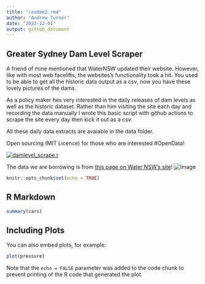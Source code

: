 ```yaml
---
title: "readme2.rmd"
author: "Andrew Turner"
date: "2023-12-01"
output: github_document
---
```


## Greater Sydney Dam Level Scraper
A friend of mine mentioned that WaterNSW updated their website.
However, like with most web facelifts, the websites's functionality took a hit.
You used to be able to get all the historic data output as a csv, now you have these lovely pictures of the dams.

As a policy maker hes very interested in the daily releases of dam levels as well as the historic dataset.
Rather than him visiting the site each day and recording the data manually I wrote this basic script with github actions to scrape the site every day then kick it out as a csv.

All these daily data extracts are avaiable in the data folder.

Open sourcing (MIT Licence) for those who are interested #OpenData!

[![damlevel_scrape.r](https://github.com/snazzyandy/Modelling-and-EDA/actions/workflows/greatersydscraper.yml/badge.svg)](https://github.com/snazzyandy/Modelling-and-EDA/actions/workflows/greatersydscraper.yml)

The data we are borrowing is from [this page on Water NSW's site](https://www.waternsw.com.au/nsw-dams/nsw-storage-levels/greater-sydney-dam-levels)!
![Image](Images/WNSWScreenshot.png)

```r
knitr::opts_chunk$set(echo = TRUE)
```

## R Markdown

```r
summary(cars)
```

## Including Plots

You can also embed plots, for example:

```r
plot(pressure)
```

Note that the `echo = FALSE` parameter was added to the code chunk to prevent printing of the R code that generated the plot.

